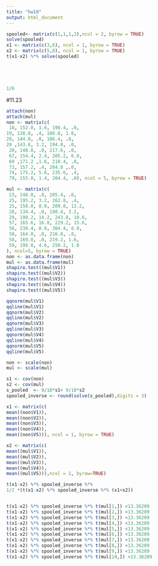 ```yaml
---
title: "hw10"
output: html_document
---
```


```r
spooled<- matrix(c(1,1,1,2),ncol = 2, byrow = TRUE)
solve(spooled)
x1 <- matrix(c(3,6), ncol = 1, byrow = TRUE)
x2 <- matrix(c(5,8), ncol = 1, byrow = TRUE)
t(x1-x2) %*% solve(spooled)





1/6

```




#11.23
```r
attach(non)
attach(mul)
non <- matrix(c(
 18, 152.0, 1.6, 198.4, .0,
19, 138.0, .4, 180.8, 1.6,
20, 144.0, .0, 186.4, .8,
20 ,143.6, 3.2, 194.8, .0,
 20, 148.8, .0, 217.6, .0,
 67, 154.4, 2.4, 205.2, 6.0,
 69 ,171.2 ,1.6, 210.4, .8,
 73, 157.2, .4, 204.8 ,.0,
 74, 175.2, 5.6, 235.6, .4,
 79, 155.0, 1.4, 204.4, .0), ncol = 5, byrow = TRUE)

mul <- matrix(c(
 23, 148.0, .8, 205.4, .6,
 25, 195.2, 3.2, 262.8, .4,
 25, 158.0, 8.0, 209.8, 12.2,
 28, 134.4, .0, 198.4, 3.2,
 29, 190.2, 14.2, 243.8, 10.6,
 57, 165.6, 16.8, 229.2, 15.6,
 58, 238.4, 8.0, 304.4, 6.0,
 58, 164.0, .8, 216.8, .8,
 58, 169.8, .0, 219.2, 1.6,
 59, 199.8, 4.6, 250.2, 1.0
), ncol=5, byrow = TRUE)
non <- as.data.frame(non)
mul <- as.data.frame(mul)
shapiro.test((mul$V1))
shapiro.test((mul$V2))
shapiro.test((mul$V3))
shapiro.test((mul$V4))
shapiro.test((mul$V5))

qqnorm(mul$V1)
qqline(mul$V1)
qqnorm(mul$V2)
qqline(mul$V2)
qqnorm(mul$V3)
qqline(mul$V3)
qqnorm(mul$V4)
qqline(mul$V4)
qqnorm(mul$V5)
qqline(mul$V5)

non <- scale(non)
mul <- scale(mul)

s1 <- cov(non)
s2 <- cov(mul)
s_pooled  <- 9/18*s1+ 9/18*s2
spooled_inverse <- round(solve(s_pooled),digits = 3)

x1 <- matrix(c(
mean((non$V1)),
mean((non$V2)),
mean((non$V3)),
mean((non$V4)),
mean((non$V5))), ncol = 1, byrow = TRUE)

x2 <- matrix(c(
mean((mul$V1)),
mean((mul$V2)),
mean((mul$V3)),
mean((mul$V4)),
mean((mul$V5))),ncol = 1, byrow=TRUE)

t(x1-x2) %*% spooled_inverse %*% 
1/2 *(t(x1-x2) %*% spooled_inverse %*% (x1+x2))


t(x1-x2) %*% spooled_inverse %*% t(mul[1,]) <13.36209
t(x1-x2) %*% spooled_inverse %*% t(mul[2,]) <13.36209
t(x1-x2) %*% spooled_inverse %*% t(mul[3,]) <13.36209
t(x1-x2) %*% spooled_inverse %*% t(mul[4,]) <13.36209
t(x1-x2) %*% spooled_inverse %*% t(mul[5,]) <13.36209
t(x1-x2) %*% spooled_inverse %*% t(mul[6,]) <13.36209
t(x1-x2) %*% spooled_inverse %*% t(mul[7,]) <13.36209
t(x1-x2) %*% spooled_inverse %*% t(mul[8,]) <13.36209
t(x1-x2) %*% spooled_inverse %*% t(mul[9,]) <13.36209
t(x1-x2) %*% spooled_inverse %*% t(mul[10,]) <13.36209
```



